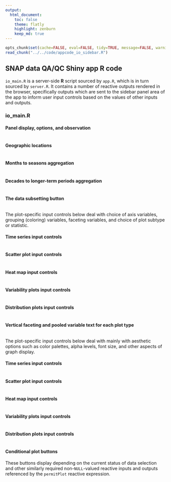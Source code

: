 ```yaml
---
output:
  html_document:
    toc: false
    theme: flatly
    highlight: zenburn
    keep_md: true
---
```


```r
opts_chunk$set(cache=FALSE, eval=FALSE, tidy=TRUE, message=FALSE, warning=FALSE)
read_chunk("../../code/appcode_io_sidebar.R")
```

##
##
## SNAP data QA/QC Shiny app R code

`io_main.R` is a server-side **R** script sourced by `app.R`, which is in turn sourced by `server.R`.
It contains a number of reactive outputs rendered in the browser,
specifically outputs which are sent to the sidebar panel area of the app to inform user input controls based on the values of other inputs and outputs.

### io_main.R

#### Panel display, options, and observation

```r
```

#### Geographic locations

```r
```

#### Months to seasons aggregation

```r
```

#### Decades to longer-term periods aggregation

```r
```

#### The data subsetting button

```r
```

The plot-specific input controls below deal with choice of axis variables, grouping (coloring) variables, faceting variables, and choice of plot subtype or statistic.

#### Time series input controls

```r
```

#### Scatter plot input controls

```r
```

#### Heat map input controls

```r
```

#### Variability plots input controls

```r
```

#### Distribution plots input controls

```r
```

#### Vertical faceting and pooled variable text for each plot type

```r
```

The plot-specific input controls below deal with mainly with aesthetic options such as color palettes, alpha levels, font size, and other aspects of graph display.

#### Time series input controls

```r
```

#### Scatter plot input controls

```r
```

#### Heat map input controls

```r
```

#### Variability plots input controls

```r
```

#### Distribution plots input controls

```r
```

#### Conditional plot buttons

These buttons display depending on the current status of data selection and other similarly required non-`NULL`-valued reactive inputs and outputs referenced by the `permitPlot` reactive expression.

```r
```
